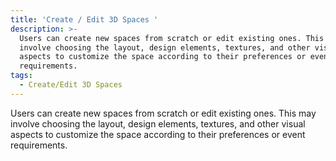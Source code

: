 ```yaml
---
title: 'Create / Edit 3D Spaces '
description: >-
  Users can create new spaces from scratch or edit existing ones. This may
  involve choosing the layout, design elements, textures, and other visual
  aspects to customize the space according to their preferences or event
  requirements.
tags:
  - Create/Edit 3D Spaces
---
```


Users can create new spaces from scratch or edit existing ones. This may involve choosing the layout, design elements, textures, and other visual aspects to customize the space according to their preferences or event requirements.
